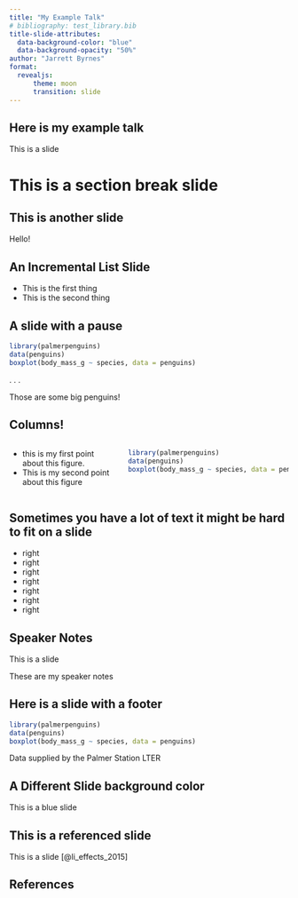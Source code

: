 ```yaml
---
title: "My Example Talk"
# bibliography: test_library.bib
title-slide-attributes: 
  data-background-color: "blue"
  data-background-opacity: "50%"
author: "Jarrett Byrnes"
format: 
  revealjs:
      theme: moon
      transition: slide
---
```


## Here is my example talk

This is a slide

# This is a section break slide


## This is another slide

Hello!

## An Incremental List Slide

:::{.incremental}
- This is the first thing
- This is the second thing
:::

## A slide with a pause
```r
library(palmerpenguins)
data(penguins)
boxplot(body_mass_g ~ species, data = penguins)
```

. . .

Those are some big penguins!

## Columns!

::::: {.columns}

:::: {.column width="40%"}
::: {.incremental}
- this is my first point about this figure. 
- This is my second point about this figure
:::
::::


:::: {.column width="60%"}
```r
library(palmerpenguins)
data(penguins)
boxplot(body_mass_g ~ species, data = penguins)
```
::::


:::::

## Sometimes you have a lot of text it might be hard to fit on a slide {.smaller}

- right
- right
- right
- right
- right
- right
- right


## Speaker Notes

This is a slide

::: {.notes}
These are my speaker notes
:::

## Here is a slide with a footer
```r
library(palmerpenguins)
data(penguins)
boxplot(body_mass_g ~ species, data = penguins)
```

::: footer
Data supplied by the Palmer Station LTER
:::


## A Different Slide background color {background-color="blue"}

This is a blue slide

## {background-image="https://i.imgflip.com/2tuc2c.jpg" background-size="contain"}

## This is a referenced slide

This is a slide [@li_effects_2015]

## References

::: {#refs}
:::
